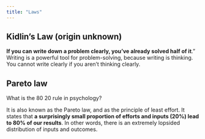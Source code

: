 ```yaml
---
title: "Laws"
---
```


## Kidlin's Law (origin unknown)

**If you can write down a problem clearly, you've already solved half of it**.” Writing is a powerful tool for problem-solving, because writing is thinking. You cannot write clearly if you aren't thinking clearly.

## Pareto law

What is the 80 20 rule in psychology?

It is also known as the Pareto law, and as the principle of least effort. It states that **a surprisingly small proportion of efforts and inputs (20%) lead to 80% of our results**. In other words, there is an extremely lopsided distribution of inputs and outcomes.
